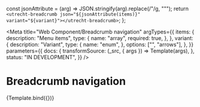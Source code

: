 <!--
@license EUPL-1.2
Copyright (c) 2021 Robbert Broersma
-->

  const jsonAttribute = (arg) => JSON.stringify(arg).replace(/"/g, "&quot;");
  return `<utrecht-breadcrumb json="${jsonAttribute(items)}" variant="${variant}"></utrecht-breadcrumb>`;
};

<Meta
  title="Web Component/Breadcrumb navigation"
  argTypes={{
    items: {
      description: "Menu items",
      type: {
        name: "array",
        required: true,
      },
    },
    variant: {
      description: "Variant",
      type: {
        name: "enum",
      },
      options: ["", "arrows"],
    },
  }}
  parameters={{
    docs: {
      transformSource: (_src, { args }) => Template(args),
    },
    status: "IN DEVELOPMENT",
  }}
/>

# Breadcrumb navigation

<Canvas>
  <Story
    name="Breadcrumb navigation"
    args={{
      items: [
        { href: "https://example.com/", title: "Home" },
        { href: "https://example.com/a/", title: "Wonen en leven" },
        { href: "https://example.com/a/b/", title: "Afval" },
        { href: "https://example.com/a/b/c/", title: "Kliko's", current: true },
      ],
      variant: "arrows",
    }}
  >
    {Template.bind({})}
  </Story>
</Canvas>

<ArgsTable story="Breadcrumb navigation" />
